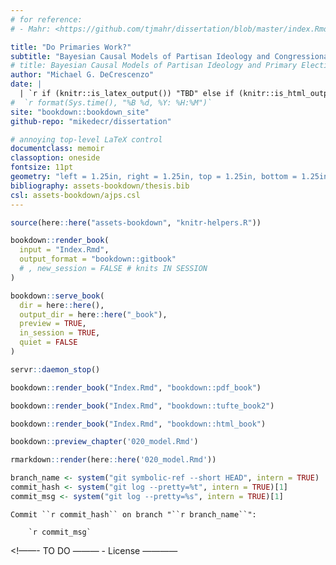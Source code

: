 ```yaml
---
# for reference:
# - Mahr: <https://github.com/tjmahr/dissertation/blob/master/index.Rmd>

title: "Do Primaries Work?"
subtitle: "Bayesian Causal Models of Partisan Ideology and Congressional Nominations" 
# title: Bayesian Causal Models of Partisan Ideology and Primary Elections
author: "Michael G. DeCrescenzo"
date: |
  | `r if (knitr::is_latex_output()) "TBD" else if (knitr::is_html_output()) stringr::str_glue("Compiled {format(Sys.time(), '%B %d, %Y: %H:%M')}")`
#  `r format(Sys.time(), "%B %d, %Y: %H:%M")` 
site: "bookdown::bookdown_site"
github-repo: "mikedecr/dissertation"

# annoying top-level LaTeX control
documentclass: memoir
classoption: oneside
fontsize: 11pt
geometry: "left = 1.25in, right = 1.25in, top = 1.25in, bottom = 1.25in"
bibliography: assets-bookdown/thesis.bib
csl: assets-bookdown/ajps.csl
---
```




```r
source(here::here("assets-bookdown", "knitr-helpers.R"))
```

<!-- BEGIN FRONTMATTER CONTENT -->

<!-- HTML abstract -->


<!-- TeX: roman numbering, not on title page -->
<!-- `r if (knitr::is_latex_output()) include_text("00_frontmatter.rmd")` -->




<!-- R E N D E R I N G 

NOTE: if you move writing into subfolders: 
      setwd(here::here("writing")); render_*(...); setwd(here::here())

-->

```r
bookdown::render_book(
  input = "Index.Rmd", 
  output_format = "bookdown::gitbook"
  # , new_session = FALSE # knits IN SESSION
)
```

```r
bookdown::serve_book(
  dir = here::here(), 
  output_dir = here::here("_book"), 
  preview = TRUE, 
  in_session = TRUE, 
  quiet = FALSE
)
```

```r
servr::daemon_stop()
```

```r
bookdown::render_book("Index.Rmd", "bookdown::pdf_book")
```

```r
bookdown::render_book("Index.Rmd", "bookdown::tufte_book2")
```


```r
bookdown::render_book("Index.Rmd", "bookdown::html_book")
```



```r
bookdown::preview_chapter('020_model.Rmd')
```

```r
rmarkdown::render(here::here('020_model.Rmd'))
```





<!------- TO DO ---------
- Fix this git stuff
------------------------->


<!-- git info  -->
```r
branch_name <- system("git symbolic-ref --short HEAD", intern = TRUE)
commit_hash <- system("git log --pretty=%t", intern = TRUE)[1]
commit_msg <- system("git log --pretty=%s", intern = TRUE)[1]
```


<!-- appears on page 1 if HTML -->
```block
Commit ``r commit_hash`` on branch "``r branch_name``":

    `r commit_msg`
```





<!------- TO DO ---------
- License
------------



